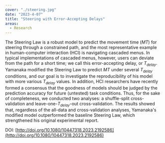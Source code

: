 ```yaml
---
cover: "./steering.jpg"
date: "2023-4-07"
title: "Steering with Error-Accepting Delays"
areas:
  - Research
---
```



The Steering Law is a robust model to predict the movement time (*MT*) for steering through a constrained path, and the most representative example in human-computer interaction (HCI) is navigating cascaded menus. 
In typical implementations of cascaded menus, however, users can deviate from the path for a short time; we call this error-accepting delay, or *T<sub>delay</sub>*.
Yamanaka modified the Steering Law to predict *MT* under several *T<sub>delay</sub>* conditions, and our goal is to investigate the reproducibility of his model with more various *T<sub>delay</sub>* values. 
In addition, HCI researchers have recently formed a consensus that the goodness of models should be judged by the prediction accuracy for future (untested) task conditions. 
Thus, for the sake of completeness, we conducted two analyses: a shuffle-split cross-validation and leave-one-*T<sub>delay</sub>*-out cross-validation. 
The results showed that, regardless of the all-data and cross-validation analyses, Yamanaka's modified model outperformed the baseline Steering Law, which strengthened his original experimental report. 


DOI: [http://doi.org/10.1080/10447318.2023.2192586](http://doi.org/10.1080/10447318.2023.2192586)
